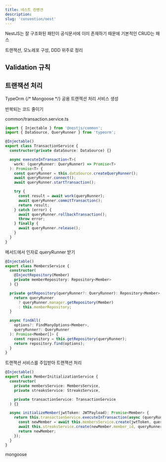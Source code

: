 ```yaml
---
title: 네스트 컨벤션
description:
slug: 'convention/nest'
---
```


NestJS는 잘 구조화된 패턴이 공식문서에 이미 존재하기 때문에 기본적인 CRUD는 패스

트랜잭션, 모노레포 구성, DDD 위주로 정리

## Validation 규칙

## 트랜잭션 처리

<Tabs defaultValue="typeorm">

<TabsList>
  <TabsTrigger value="typeorm">TypeOrm</TabsTrigger>
  {/* <TabsTrigger value="mongoose">Mongoose</TabsTrigger> */}
</TabsList>

<TabsContent value="typeorm">

<Steps>

<Step>
공용 트랜잭션 처리 서비스 생성

반복되는 코드 줄이기

common/transaction.service.ts

```ts showLineNumbers
import { Injectable } from '@nestjs/common';
import { DataSource, QueryRunner } from 'typeorm';

@Injectable()
export class TransactionService {
  constructor(private dataSource: DataSource) {}

  async executeInTransaction<T>(
    work: (queryRunner: QueryRunner) => Promise<T>
  ): Promise<T> {
    const queryRunner = this.dataSource.createQueryRunner();
    await queryRunner.connect();
    await queryRunner.startTransaction();

    try {
      const result = await work(queryRunner);
      await queryRunner.commitTransaction();
      return result;
    } catch (error) {
      await queryRunner.rollbackTransaction();
      throw error;
    } finally {
      await queryRunner.release();
    }
  }
}
```

</Step>

<Step>

메서드에서 인자로 queryRunner 받기

```ts {8-12, 16} showLineNumbers
@Injectable()
export class MembersService {
  constructor(
    @InjectRepository(Member)
    private memberRepository: Repository<Member>
  ) {}

  private getRepository(queryRunner?: QueryRunner): Repository<Member> {
    return queryRunner
      ? queryRunner.manager.getRepository(Member)
      : this.memberRepository;
  }

  async findAll(
    options?: FindManyOptions<Member>,
    queryRunner?: QueryRunner
  ): Promise<Member[]> {
    const repository = this.getRepository(queryRunner);
    return repository.find(options);
  }
}
```

</Step>

<Step>
트랜잭션 서비스를 주입받아 트랜잭션 처리

```ts {7, 11} showLineNumbers
@Injectable()
export class MemberInitializationService {
  constructor(
    private membersService: MembersService,
    private streaksService: StreaksService,

    private transactionService: TransactionService
  ) {}

  async initializeMember(jwtToken: JWTPayload): Promise<Member> {
    return this.transactionService.executeInTransaction(async (queryRunner) => {
      const newMember = await this.membersService.create(jwtToken, queryRunner);
      await this.streaksService.create(newMember.member_id, queryRunner);
      return newMember;
    });
  }
}
```

</Step>

</Steps>

</TabsContent>
<TabsContent value="mongoose">mongoose</TabsContent>

</Tabs>
